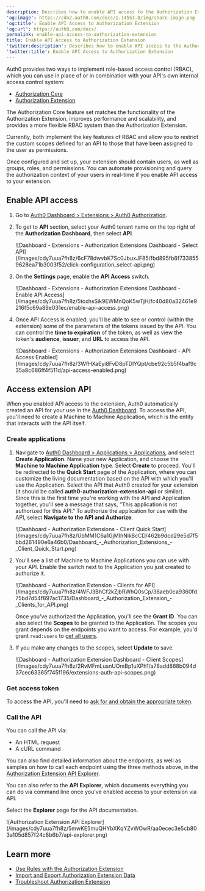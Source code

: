 ```yaml
---
description: Describes how to enable API access to the Authorization Extension.
'og:image': https://cdn2.auth0.com/docs/1.14553.0/img/share-image.png
'og:title': Enable API Access to Authorization Extension
'og:url': https://auth0.com/docs/
permalink: enable-api-access-to-authorization-extension
title: Enable API Access to Authorization Extension
'twitter:description': Describes how to enable API access to the Authorization Extension.
'twitter:title': Enable API Access to Authorization Extension
---
```

<Callout icon="file-lines" color="#0EA5E9" iconType="regular">

Auth0 provides two ways to implement role-based access control (RBAC), which you can use in place of or in combination with your API's own internal access control system:

* [Authorization Core](/manage-users/access-control/rbac)
* [Authorization Extension](/customize/extensions/authorization-extension)

The Authorization Core feature set matches the functionality of the Authorization Extension, improves performance and scalability, and provides a more flexible RBAC system than the Authorization Extension.

Currently, both implement the key features of RBAC and allow you to restrict the custom scopes defined for an API to those that have been assigned to the user as permissions.

</Callout>

Once configured and set up, your extension should contain users, as well as groups, roles, and permissions. You can automate provisioning and query the authorization context of your users in real-time if you enable API access to your extension.

## Enable API access

1. Go to [Auth0 Dashboard > Extensions > Auth0 Authorization](https://manage.auth0.com/#/extensions).
2. To get to **API** section, select your Auth0 tenant name on the top right of the **Authorization Dashboard**, then select **API**.

   <Frame>![Dashboard - Extensions - Authorization Extensions Dashboard - Select API](/images/cdy7uua7fh8z/6cF78dwvbK7Sc0JbuxJF85/fbd895fb6f7338559628ea71b3003f52/click-configuration_select-api.png)</Frame>
3. On the **Settings** page, enable the **API Access** switch.

   <Frame>![Dashboard - Extensions - Authorization Extensions Dashboard - Enable API Access](/images/cdy7uua7fh8z/5toxhsSik9EWMnQoK5wTjH/fc40d80a32461e9216f5c69a89e031ec/enable-api-access.png)</Frame>
4. Once API Access is enabled, you'll be able to see or control (within the extension) some of the parameters of the tokens issued by the API. You can control the **time to expiration** of the token, as well as view the token's **audience**, **issuer**, and **URL** to access the API.

   <Frame>![Dashboard - Extensions - Authorization Extensions Dashboard - API Access Enabled](/images/cdy7uua7fh8z/3WfHXaEyi8FvD8pTDlYQpt/cbe92c5b5f4baf9c35a8c686ff4f511d/api-access-enabled.png)</Frame>

## Access extension API

When you enabled API access to the extension, Auth0 automatically created an API for your use in the [Auth0 Dashboard](https://manage.auth0.com/#/apis). To access the API, you'll need to create a Machine to Machine Application, which is the entity that interacts with the API itself.

### Create applications

1. Navigate to [Auth0 Dashboard > Applications > Applications](https://manage.auth0.com/#/applications), and select **Create Application**. Name your new Application, and choose the **Machine to Machine Application** type. Select **Create** to proceed.
   You'll be redirected to the **Quick Start** page of the Application, where you can customize the living documentation based on the API with which you'll use the Application. Select the API that Auth0 created for your extension (it should be called **auth0-authorization-extension-api** or similar).
   Since this is the first time you're working with the API and Application together, you'll see a message that says, "This application is not authorized for this API." To authorize the application for use with the API, select **Navigate to the API and Authorize**.

   <Frame>![Dashboard - Authorization Extensions - Client Quick Start](/images/cdy7uua7fh8z/UbMM1C6a1GjMIhNlk8cCD/462b9dcd29e5d7f5bbd261490e6a46b0/Dashboard_-_Authorization_Extensions_-_Client_Quick_Start.png)</Frame>
2. You'll see a list of Machine to Machine Applications you can use with your API. Enable the switch next to the Application you just created to authorize it.

   <Frame>![Dashboard - Authorization Extension - Clients for API](/images/cdy7uua7fh8z/4WFJ3BhCf2kZjbRWhQ0sCp/38aeb0ca9360fd75bd7d54f897ac1735/Dashboard_-_Authorization_Extension_-_Clients_for_API.png)</Frame>

   Once you've authorized the Application, you'll see the **Grant ID**. You can also select the **Scopes** to be granted to the Application. The scopes you grant depends on the endpoints you want to access. For example, you'd grant `read:users` to [get all users](https://auth0.com/docs/api/authorization-extension#get-all-users).
3. If you make any changes to the scopes, select **Update** to save.

   <Frame>![Dashboard - Authorization Extension Dashboard - Client Scopes](/images/cdy7uua7fh8z/2RvMFmLusnUOmBp1uXPh1/a78add868b094d37cec63365f745f196/extensions-auth-api-scopes.png)</Frame>

### Get access token

To access the API, you'll need to [ask for and obtain the appropriate token](/get-started/authentication-and-authorization-flow/client-credentials-flow/call-your-api-using-the-client-credentials-flow).

### Call the API

You can call the API via:

* An HTML request
* A cURL command

You can also find detailed information about the endpoints, as well as samples on how to call each endpoint using the three methods above, in the [Authorization Extension API Explorer](https://auth0.com/docs/api/authorization-extension).

You can also refer to the **API Explorer**, which documents everything you can do via command line once you've enabled access to your extension via API.

Select the **Explorer** page for the API documentation.

<Frame>![Authorization Extension API Explorer](/images/cdy7uua7fh8z/5mwKE5muQHYbXKqYZvWOwR/aa0ecec3e5cb803a105d857f24c8b6b7/api-explorer.png)</Frame>

## Learn more

* [Use Rules with the Authorization Extension](/customize/extensions/authorization-extension/use-rules-with-the-authorization-extension)
* [Import and Export Authorization Extension Data](/customize/extensions/authorization-extension/import-and-export-authorization-extension-data)
* [Troubleshoot Authorization Extension](/troubleshoot/authentication-issues/troubleshoot-authorization-extension)